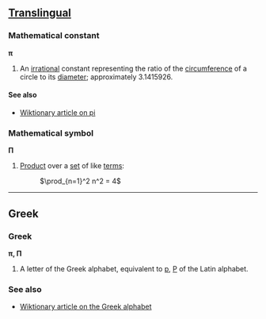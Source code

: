 == [[Translingual]] ==

=== Mathematical constant ===
'''π'''

# An [[irrational]] constant representing the ratio of the [[circumference]] of a circle to its [[diameter]]; approximately 3.1415926.

====See also====
*[[w:en:pi|Wiktionary article on pi]]

===Mathematical symbol===
'''Π'''

# [[Product]] over a [[set]] of like [[terms]]:
#: <math>\prod_{n=1}^2 n^2 = 4</math>

----

== Greek ==

=== Greek ===
'''π, Π'''

# A letter of the Greek alphabet, equivalent to [[p]], [[P]] of the Latin alphabet.

===See also===
*[[w:en:Greek alphabet|Wiktionary article on the Greek alphabet]]